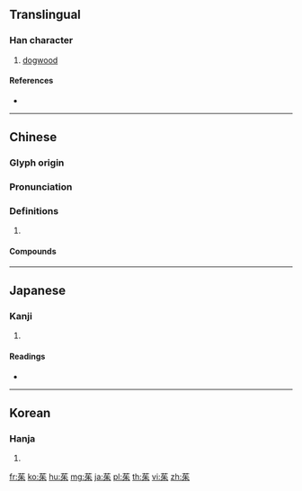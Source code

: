 {{character info/new}}
==Translingual==

===Han character===
{{Han char|rn=140|rad=艸|as=06|sn=12|four=44904|canj=THJD}}

# [[dogwood]]

====References====
* {{Han ref|kx=1028.280|dkj=30910|dj=1487.230|hdz=53204.110|uh=8331|ud=33585|bh=AFFC|bd=45052}}

----

==Chinese==
{{zh-forms}}

===Glyph origin===
{{Han etym}}

===Pronunciation===
{{zh-pron
|m=zhū
|c=zyu1,syu4
|mc=y
|oc=y
|cat=
}}

===Definitions===
{{zh-hanzi}}

# {{rfdef|zh}}

====Compounds====
{{zh-der|吳茱萸|山茱萸|茱萸|茱萸會|茱麗葉|食茱萸}}

----

==Japanese==

===Kanji===
{{ja-kanji|grade=|rs=艸06}}

# {{defn|lang=ja|sort=艸06}}

====Readings====
* {{ja-readings|on=[[しゅ]] (shu)|kun=[[ぐみ]] (gumi)|nanori=}}

----

==Korean==

===Hanja===
{{ko-hanja|hangeul=수|eumhun=|rv=su|mr=su|y=swu}}

# {{defn|lang=ko|sort=艸06}}

[[fr:茱]]
[[ko:茱]]
[[hu:茱]]
[[mg:茱]]
[[ja:茱]]
[[pl:茱]]
[[th:茱]]
[[vi:茱]]
[[zh:茱]]